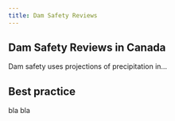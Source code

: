 ```yaml
---
title: Dam Safety Reviews
---
```


## Dam Safety Reviews in Canada

Dam safety uses projections of precipitation in... 

## Best practice
bla bla
